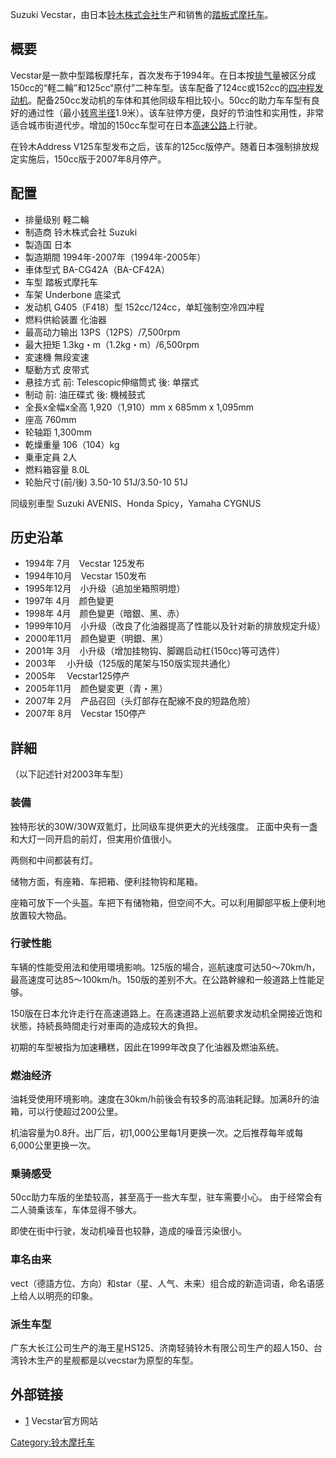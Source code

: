 {{Orphan|time=2016-12-18T05:04:18+00:00}}

{{Unreferenced |time=2009-04-01T06:55:42+00:00 }}
Suzuki Vecstar，由日本[[铃木株式会社|铃木株式会社]]生产和销售的[[速克达|踏板式]][[摩托车|摩托车]]。

== 概要 ==
Vecstar是一款中型踏板摩托车，首次发布于1994年。在日本按[[排气量|排气量]]被区分成150cc的“軽二輪”和125cc“原付”二种车型。该车配备了124cc或152cc的[[四冲程|四冲程]][[发动机|发动机]]。配备250cc发动机的车体和其他同级车相比较小。50cc的助力车车型有良好的通过性（最小[[转弯半径|转弯半径]]1.9米）。该车驻停方便，良好的节油性和实用性，非常适合城市街道代步。增加的150cc车型可在日本[[高速公路|高速公路]]上行驶。

在铃木Address V125车型发布之后，该车的125cc版停产。随着日本强制排放规定实施后，150cc版于2007年8月停产。

== 配置 ==
*排量级别 軽二輪 
*制造商 铃木株式会社 Suzuki 
*製造国 日本 
*製造期間 1994年-2007年（1994年-2005年） 
*車体型式 BA-CG42A（BA-CF42A） 
*车型 踏板式摩托车
*车架 Underbone 底梁式 
*发动机 G405（F418）型 152cc/124cc，单缸強制空冷四冲程
*燃料供給装置 化油器 
*最高动力输出 13PS（12PS）/7,500rpm
*最大扭矩 1.3kg・m（1.2kg・m）/6,500rpm 
*変速機 無段変速 
*駆動方式 皮带式 
*悬挂方式 前: Telescopic伸缩筒式 後: 单摆式 
*制动 前: 油圧碟式 後: 機械鼓式
*全長x全幅x全高 1,920（1,910）mm x 685mm x 1,095mm 
*座高 760mm 
*轮轴距 1,300mm 
*乾燥重量 106（104）kg 
*乗車定員 2人 
*燃料箱容量 8.0L 
*轮胎尺寸(前/後) 3.50-10 51J/3.50-10 51J

同级别車型 Suzuki AVENIS、Honda Spicy，Yamaha CYGNUS

== 历史沿革 ==
*1994年 7月　Vecstar 125发布
*1994年10月　Vecstar 150发布
*1995年12月　小升级（追加坐箱照明燈）
*1997年 4月　颜色變更
*1998年 4月　颜色變更（暗銀、黑、赤）
*1999年10月　小升级（改良了化油器提高了性能以及针对新的排放规定升级）
*2000年11月　颜色變更（明銀、黑）
*2001年 3月　小升级（增加挂物钩、脚踢启动杠(150cc)等可选件）
*2003年　 小升级（125版的尾架与150版实现共通化）
*2005年　 Vecstar125停产
*2005年11月　颜色變変更（青・黑）
*2007年 2月　产品召回（头灯部存在配線不良的短路危險）
*2007年 8月　Vecstar 150停产

== 詳細 ==
（以下記述针对2003年车型）

=== 装備 ===
独特形状的30W/30W双氪灯，比同级车提供更大的光线强度。 正面中央有一盏和大灯一同开启的前灯，但実用价值很小。

两侧和中间都装有灯。

储物方面，有座箱、车把箱、便利挂物钩和尾箱。

座箱可放下一个头盔。车把下有储物箱，但空间不大。可以利用脚部平板上便利地放置较大物品。

=== 行驶性能 ===
车辆的性能受用法和使用環境影响。125版的場合，巡航速度可达50～70km/h，最高速度可达85～100km/h。150版的差别不大。在公路幹線和一般道路上性能足够。

150版在日本允许走行在高速道路上。在高速道路上巡航要求发动机全開接近饱和状態，持続長時間走行对車両的造成较大的負担。

初期的车型被指为加速糟糕，因此在1999年改良了化油器及燃油系统。

=== 燃油经济 ===
油耗受使用环境影响。速度在30km/h前後会有较多的高油耗記録。加满8升的油箱，可以行使超过200公里。

机油容量为0.8升。出厂后，初1,000公里每1月更换一次。之后推荐每年或每6,000公里更换一次。

=== 乗骑感受 ===
50cc助力车版的坐垫较高，甚至高于一些大车型，驻车需要小心。
由于经常会有二人骑乗该车，车体显得不够大。

即使在街中行驶，发动机噪音也较静，造成的噪音污染很小。

=== 車名由来 ===
vect（德語方位、方向）和star（星、人气、未来）组合成的新造词语，命名语感上给人以明亮的印象。

=== 派生车型 ===
广东大长江公司生产的海王星HS125、济南轻骑铃木有限公司生产的超人150、台湾铃木生产的星舰都是以vecstar为原型的车型。

== 外部链接 ==
* [https://web.archive.org/web/20090805204229/http://www1.suzuki.co.jp/motor/Vecstar/] Vecstar官方网站

[[Category:铃木摩托车|Category:铃木摩托车]]